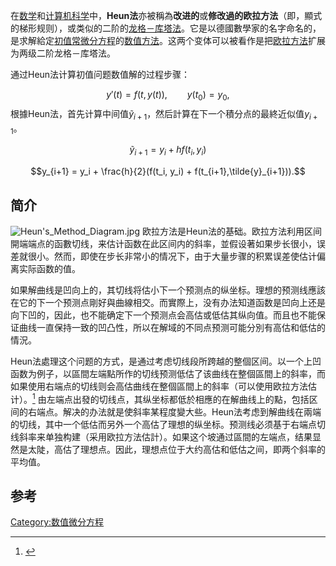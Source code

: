 {{proofreader needed|en|time=2016-01-02}}
{{inappropriate tone|time=2016-01-02}}
在[[数学|数学]]和[[计算机科学|计算机科学]]中，'''Heun法'''亦被稱為'''改进的'''或'''修改過的欧拉方法'''（即，顯式的梯形规则），或类似的二阶的[[龙格－库塔法|龙格－库塔法]]。它是以德國數學家{{le|卡爾·休恩|Karl Heun}}的名字命名的，是求解給定[[初值問題|初值]][[常微分方程|常微分方程]]的[[数值方法|数值方法]]。这两个变体可以被看作是把[[欧拉方法|欧拉方法]]扩展为两级二阶龙格－库塔法。

通过Heun法计算初值问题数值解的过程步骤：

:<math>y'(t) = f(t,y(t)), \qquad y(t_0)=y_0, </math> 
根據Heun法，首先计算中间值<math>\tilde{y}_{i+1}</math>，然后計算在下一个積分点的最終近似值<math>y_{i+1}</math>。
:<math>\tilde{y}_{i+1} = y_i + h f(t_i,y_i)</math>
:<math>y_{i+1} = y_i + \frac{h}{2}(f(t_i, y_i) + f(t_{i+1},\tilde{y}_{i+1})).</math>

==简介==
[[File:Heun's_Method_Diagram.jpg|thumb]]
欧拉方法是Heun法的基础。欧拉方法利用区间開端端点的函數切线，来估计函数在此区间内的斜率，並假设著如果步长很小，误差就很小。然而，即使在步长非常小的情况下，由于大量步骤的积累误差使估计偏离实际函数的值。

如果解曲线是凹向上的，其切线将估小下一个预测点的纵坐标。理想的预测线應該在它的下一个预测点剛好與曲線相交。而實際上，没有办法知道函数是凹向上还是向下凹的，因此，也不能确定下一个预测点会高估或低估其纵向值。而且也不能保证曲线一直保持一致的凹凸性，所以在解域的不同点预测可能分別有高估和低估的情況。

Heun法處理这个问题的方式，是通过考虑切线段所跨越的整個区间。以一个上凹函数为例子，以區間左端點所作的切线预测低估了该曲线在整個區間上的斜率，而如果使用右端点的切线则会高估曲线在整個區間上的斜率（可以使用欧拉方法估计）。<ref>{{cite web 
 |title=Numerical Methods for Solving Differential Equations 
 |publisher=San Joaquin Delta College 
 |url=http://calculuslab.deltacollege.edu/ODE/7-C-2/7-C-2-h.html 
 |archiveurl=https://web.archive.org/web/20090212005921/http://calculuslab.deltacollege.edu/ODE/7-C-2/7-C-2-h.html 
 |archivedate=2009-02-12 
 |deadurl=yes 
 |accessdate=2013-11-28 
 }}</ref>
由左端点出發的切线点，其纵坐标都低於相應的在解曲线上的點，包括区间的右端点。解决的办法就是使斜率某程度變大些。Heun法考虑到解曲线在兩端的切线，其中一个低估而另外一个高估了理想的纵坐标。预测线必须基于右端点切线斜率来单独构建（采用欧拉方法估計）。如果这个坡通过區間的左端点，结果显然是太陡，高估了理想点。因此，理想点位于大约高估和低估之间，即两个斜率的平均值。

==参考==
<references />

{{數值積分}}

[[Category:数值微分方程|Category:数值微分方程]]